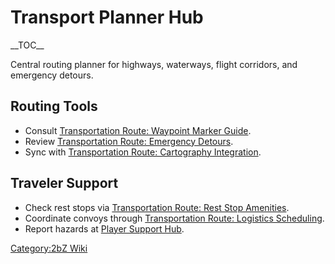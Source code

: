 {{Short description|Central routing planner for highways, waterways, flight corridors, and emergency detours}}
= Transport Planner Hub =
{{2bZ Navbox}}
__TOC__

Central routing planner for highways, waterways, flight corridors, and emergency detours.

== Routing Tools ==
* Consult [[Transportation Route: Waypoint Marker Guide]].
* Review [[Transportation Route: Emergency Detours]].
* Sync with [[Transportation Route: Cartography Integration]].

== Traveler Support ==
* Check rest stops via [[Transportation Route: Rest Stop Amenities]].
* Coordinate convoys through [[Transportation Route: Logistics Scheduling]].
* Report hazards at [[Player Support Hub]].

[[Category:2bZ Wiki]]
